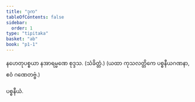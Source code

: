 ```yaml
---
title: "ဒုက"
tableOfContents: false
sidebar:
  order: 1
type: "tipitaka"
basket: "ab"
book: "p1-1"
---
```



<DynamicBreadcrumb />

<Paragraph number="2928" type="center" book="p1-1">
နဟေတုပစ္စယာ နအာရမ္မဏေ စုဒ္ဒသ. (သံခိတ္တံ.)

</Paragraph>

<Paragraph number="2929" type="center" book="p1-1">
(ယထာ ကုသလတ္တိကေ ပစ္စနီယဂဏနာ, ဧဝံ ဂဏေတဗ္ဗံ.)

  
ပစ္စနီယံ.
</Paragraph>
